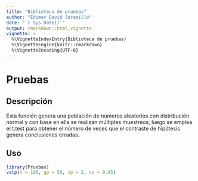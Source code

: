 ```yaml
---
title: "Biblioteca de pruebas"
author: "Edimer David Jaramillo"
date: "`r Sys.Date()`"
output: rmarkdown::html_vignette
vignette: >
  %\VignetteIndexEntry{Biblioteca de pruebas}
  %\VignetteEngine{knitr::rmarkdown}
  %\VignetteEncoding{UTF-8}
---
```


# Pruebas

## Descripción

Esta función genera una población de números aleatorios con distribución normal y con base en ella se realizan múltiples muestreos; luego se emplea el t.test para obtener el número de veces que el contraste de hipótesis genera conclusiones erradas.

## Uso

```r
library(Pruebas)
valp(n = 100, gp = 50, cp = 2, nc = 0.95)
```

